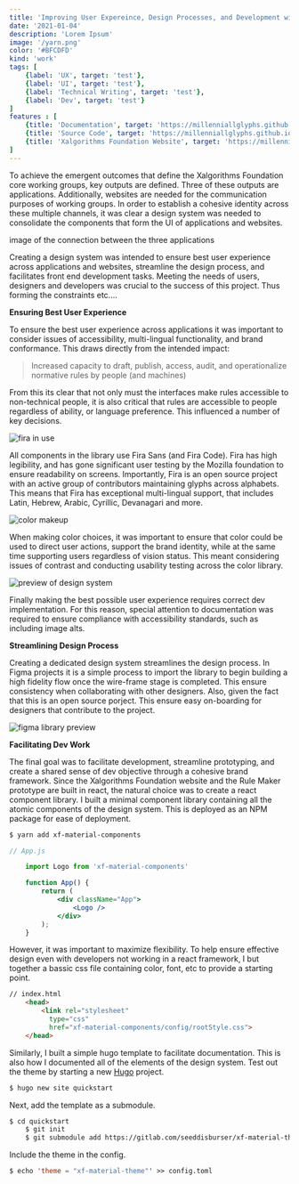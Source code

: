 ```yaml
---
title: 'Improving User Expereince, Design Processes, and Development with a Component Library'
date: '2021-01-04'
description: 'Lorem Ipsum'
image: '/yarn.png'
color: '#BFCDFD'
kind: 'work'
tags: [
    {label: 'UX', target: 'test'},
    {label: 'UI', target: 'test'},
    {label: 'Technical Writing', target: 'test'},
    {label: 'Dev', target: 'test'}
]
features : [
    {title: 'Documentation', target: 'https://millenniallglyphs.github.io/neighborhood-scale-software-patterns/'},
    {title: 'Source Code', target: 'https://millenniallglyphs.github.io/neighborhood-scale-software-patterns/'},
    {title: 'Xalgorithms Foundation Website', target: 'https://millenniallglyphs.github.io/neighborhood-scale-software-patterns/'}
]
---
```


To achieve the emergent outcomes that define the Xalgorithms Foundation core working groups, key outputs are defined. Three of these outputs are applications. Additionally, websites are needed for the communication purposes of working groups. In order to establish a cohesive identity across these multiple channels, it was clear a design system was needed to consolidate the components that form the UI of applications and websites. 

image of the connection between the three applications

Creating a design system was intended to ensure best user experience across applications and websites, streamline the design process, and facilitates front end development tasks. Meeting the needs of users, designers and developers was crucial to the success of this project. Thus forming the constraints etc.... 

**Ensuring Best User Experience**

To ensure the best user experience across applications it was important to consider issues of accessibility, multi-lingual functionality, and brand conformance. This draws directly from the intended impact:

> Increased capacity to draft, publish, access, audit, and operationalize normative rules by people (and machines) 

From this its clear that not only must the interfaces make rules accessible to non-technical people, it is also critical that rules are accessible to people regardless of ability, or language preference. This influenced  a number of key decisions.

<img src="/font.png" alt="fira in use" />

All components in the library use Fira Sans (and Fira Code). Fira has high legibility, and has gone significant user testing by the Mozilla foundation to ensure readability on screens. Importantly, Fira is an open source project with an active group of contributors maintaining glyphs across alphabets. This means that Fira has exceptional multi-lingual support, that includes Latin, Hebrew, Arabic, Cyrillic, Devanagari and more. 

<img src="/color.png" alt="color makeup" />

When making color choices, it was important to ensure that color could be used to direct user actions, support the brand identity, while at the same time supporting users regardless of vision status. This meant considering issues of contrast and conducting usability testing across the color library.

<img src="/components-material.png" alt="preview of design system" />

Finally making the best possible user experience requires correct dev implementation. For this reason, special attention to  documentation was required to ensure compliance with accessibility standards, such as including image alts. 

**Streamlining Design Process**

Creating a dedicated design system streamlines the design process. In Figma projects it is a simple process to import the library to begin building a high fidelity flow once the wire-frame stage is completed. This ensure consistency when collaborating with other designers. Also, given the fact that this is an open source porject. This ensure easy on-boarding for designers that contribute to the project. 

<img src="/library.png" alt="figma library preview" />

**Facilitating Dev Work**

The final goal was to facilitate development, streamline prototyping, and create a shared sense of dev objective through a cohesive brand framework. Since the Xalgorithms Foundation website and the Rule Maker prototype are built in react, the natural choice was to create a react component library. I built a minimal component library containing all the atomic components of the design system. This is deployed as an NPM package for ease of deployment. 

```cl
$ yarn add xf-material-components
```

```jsx
// App.js

    import Logo from 'xf-material-components'

    function App() {
        return (
            <div className="App">
                <Logo />
            </div>
        );
    }
```

However, it was important to maximize flexibility. To help ensure effective design even with developers not working in a react framework, I but together a bassic css file containing color, font, etc to provide a starting point. 

```html
// index.html
    <head>
        <link rel="stylesheet"
          type="css"
          href="xf-material-components/config/rootStyle.css">
    </head>
```

Similarly, I built a simple hugo template to facilitate documentation. This is also how I documented all of the elements of the design system. Test out the theme by starting a new [Hugo](https://github.com/gohugoio/hugo) project.

```cl
$ hugo new site quickstart
```

Next, add the template as a submodule.

```cl
$ cd quickstart
    $ git init
    $ git submodule add https://gitlab.com/seeddisburser/xf-material-theme.git
```

Include the theme in the config.

```cl
$ echo 'theme = "xf-material-theme"' >> config.toml
```
